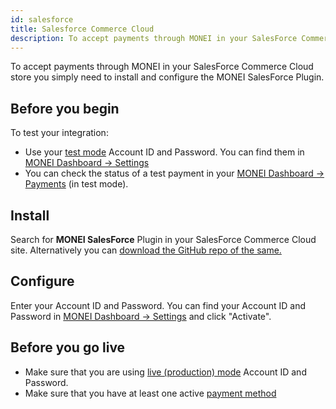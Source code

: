 ```yaml
---
id: salesforce
title: Salesforce Commerce Cloud
description: To accept payments through MONEI in your SalesForce Commerce Cloud store you simply need to install and configure the MONEI SalesForce Plugin.
---
```


To accept payments through MONEI in your SalesForce Commerce Cloud store you simply need to install and configure the MONEI SalesForce Plugin.

## Before you begin

To test your integration:

- Use your [test mode](testing.md) Account ID and Password. You can find them in [MONEI Dashboard → Settings](https://dashboard.monei.com/settings)
- You can check the status of a test payment in your [MONEI Dashboard → Payments](https://dashboard.monei.com/payments) (in test mode).

## Install

Search for **MONEI SalesForce** Plugin in your SalesForce Commerce Cloud site. Alternatively you can [download the GitHub repo of the same.](https://github.com/MONEI/MONEI-Salesforce-Commerce-Cloud)

## Configure

Enter your Account ID and Password. You can find your Account ID and Password in [MONEI Dashboard → Settings](https://dashboard.monei.com/settings) and click "Activate".

## Before you go live

- Make sure that you are using [live (production) mode](testing.md) Account ID and Password.
- Make sure that you have at least one active [payment method](https://dashboard.monei.com/settings/payment-methods)
